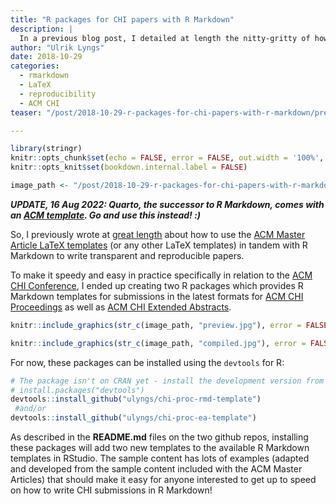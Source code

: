 ```yaml
---
title: "R packages for CHI papers with R Markdown"
description: |
  In a previous blog post, I detailed at length the nitty-gritty of how one might take the ACM Master Article LaTeX templates and get them to play nicely with R Markdown. To make it super easy in practice, I created two R packages which supply easy-to-use R Markdown templates in RStudio for CHI Proceedings and CHI Extended Abstracts.
author: "Ulrik Lyngs"
date: 2018-10-29
categories:
  - rmarkdown
  - LaTeX 
  - reproducibility
  - ACM CHI
teaser: "/post/2018-10-29-r-packages-for-chi-papers-with-r-markdown/preview.jpg"

---
```


```r
library(stringr)
knitr::opts_chunk$set(echo = FALSE, error = FALSE, out.width = '100%', fig.align = 'center')
knitr::opts_knit$set(bookdown.internal.label = FALSE)

image_path <- "/post/2018-10-29-r-packages-for-chi-papers-with-r-markdown/"
```

**_UPDATE, 16 Aug 2022: Quarto, the successor to R Markdown, comes with an [ACM template](https://quarto.org/docs/journals/formats.html). Go and use this instead! :)_**

So, I previously wrote at [great length](https://ulyngs.github.io/blog/posts/2018-10-28-how-to-write-acm-articles-with-r-markdown/) about how to use the [ACM Master Article LaTeX templates](https://www.acm.org/publications/proceedings-template) (or any other LaTeX templates) in tandem with R Markdown to write transparent and reproducible papers.

To make it speedy and easy in practice specifically in relation to the [ACM CHI Conference](https://sigchi.org), I ended up creating two R packages which provides R Markdown templates for submissions in the latest formats for [ACM CHI Proceedings](https://github.com/ulyngs/chi-proc-rmd-template) as well as [ACM CHI Extended Abstracts](https://github.com/ulyngs/chi-ea-rmd-template).

```r
knitr::include_graphics(str_c(image_path, "preview.jpg"), error = FALSE)
```

```r
knitr::include_graphics(str_c(image_path, "compiled.jpg"), error = FALSE)
```


For now, these packages can be installed using the `devtools` for R:
```r
# The package isn't on CRAN yet - install the development version from GitHub:
# install.packages("devtools")
devtools::install_github("ulyngs/chi-proc-rmd-template")
 #and/or
devtools::install_github("ulyngs/chi-proc-ea-template")
``` 

As described in the **README.md** files on the two github repos, installing these packages will add two new templates to the available R Markdown templates in RStudio. The sample content has lots of examples (adapted and developed from the sample content included with the ACM Master Articles) that should make it easy for anyone interested to get up to speed on how to write CHI submissions in R Markdown!
